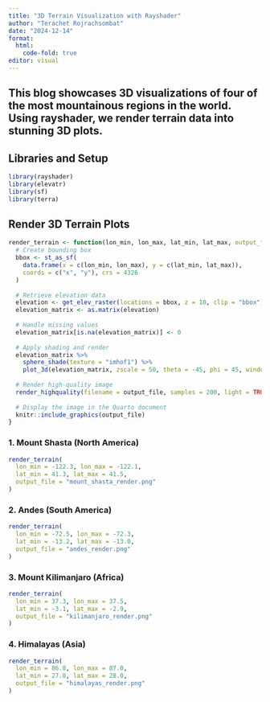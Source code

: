 ```yaml
---
title: "3D Terrain Visualization with Rayshader"
author: "Terachet Rojrachsombat"
date: "2024-12-14"
format: 
  html:
    code-fold: true
editor: visual
---
```


This blog showcases 3D visualizations of four of the most mountainous regions in the world. Using **rayshader**, we render terrain data into stunning 3D plots.
---

## Libraries and Setup

```r
library(rayshader)
library(elevatr)
library(sf)
library(terra)
```

## Render 3D Terrain Plots

```r
render_terrain <- function(lon_min, lon_max, lat_min, lat_max, output_file = "terrain_render.png") {
  # Create bounding box
  bbox <- st_as_sf(
    data.frame(x = c(lon_min, lon_max), y = c(lat_min, lat_max)),
    coords = c("x", "y"), crs = 4326
  )
  
  # Retrieve elevation data
  elevation <- get_elev_raster(locations = bbox, z = 10, clip = "bbox")
  elevation_matrix <- as.matrix(elevation)
  
  # Handle missing values
  elevation_matrix[is.na(elevation_matrix)] <- 0
  
  # Apply shading and render
  elevation_matrix %>%
    sphere_shade(texture = "imhof1") %>%
    plot_3d(elevation_matrix, zscale = 50, theta = -45, phi = 45, windowsize = c(1000, 800))
  
  # Render high-quality image
  render_highquality(filename = output_file, samples = 200, light = TRUE)
  
  # Display the image in the Quarto document
  knitr::include_graphics(output_file)
}

```

### 1. Mount Shasta (North America)

```r
render_terrain(
  lon_min = -122.3, lon_max = -122.1,
  lat_min = 41.3, lat_max = 41.5,
  output_file = "mount_shasta_render.png"
)
```

### 2. Andes (South America)

```r
render_terrain(
  lon_min = -72.5, lon_max = -72.3,
  lat_min = -13.2, lat_max = -13.0,
  output_file = "andes_render.png"
)
```

### 3. Mount Kilimanjaro (Africa)

```r
render_terrain(
  lon_min = 37.3, lon_max = 37.5,
  lat_min = -3.1, lat_max = -2.9,
  output_file = "kilimanjaro_render.png"
)
```

### 4. Himalayas (Asia)

```r
render_terrain(
  lon_min = 86.8, lon_max = 87.0,
  lat_min = 27.8, lat_max = 28.0,
  output_file = "himalayas_render.png"
)
```

